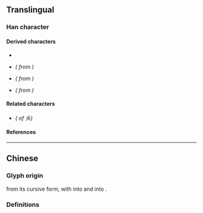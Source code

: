 {{also|斗|頭}}
{{character info}}
==Translingual==
{{stroke order|strokes=5}}

===Han character===
{{Han char|rn=37|rad=大|as=02|sn=5|four=34800|canj=XYK,YK|ids=⿻⺀大}}

====Derived characters====
* {{l|mul|[[𬼣]], [[𭇚]], [[𭸃]], [[𬠁]], [[𮚷]], [[𮛓]], [[𮩠]], [[𭑎]], [[𭑛]]}}
* {{l|mul|[[买]]}} ''({{w|Simplified Chinese|Simplified}} from {{l|mul|買}})''
* {{l|mul|[[卖]]}} ''({{w|Simplified Chinese|Simplified}} from {{l|mul|賣}})''
* {{l|mul|[[实]]}} ''({{w|Simplified Chinese|Simplified}} from {{l|mul|實}})''

====Related characters====
* {{l|mul|[[頭]]}} ''({{w|Traditional Chinese|Traditional form}} of 头)''

====References====
{{Han ref|kx=0249.111|hdz=10526.020|uh=5934}}

----

==Chinese==

===Glyph origin===
{{Han simp|頭}} from its cursive form, with {{l|zh|豆}} into {{l|zh|⺀}} and {{l|zh|頁}} into {{l|zh|大}}.

===Definitions===
{{zh-see|頭}}